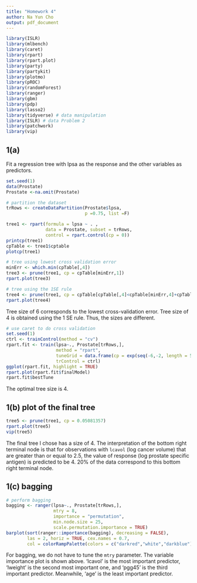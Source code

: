 ```yaml
---
title: "Homework 4"
author: Na Yun Cho
output: pdf_document
---
```



```r
library(ISLR)
library(mlbench)
library(caret)
library(rpart)
library(rpart.plot)
library(party)
library(partykit)
library(plotmo)
library(pROC)
library(randomForest)
library(ranger)
library(gbm)
library(pdp)
library(lasso2)
library(tidyverse) # data manipulation
library(ISLR) # data Problem 2
library(patchwork)
library(vip)
```

## 1(a)
Fit a regression tree with lpsa as the response and the other variables as predictors.
```r
set.seed(1)
data(Prostate)
Prostate <-na.omit(Prostate)

# partition the dataset 
trRows <- createDataPartition(Prostate$lpsa,
                              p =0.75, list =F)

tree1 <- rpart(formula = lpsa ~ . , 
               data = Prostate, subset = trRows,
               control = rpart.control(cp = 0))
printcp(tree1)
cpTable <- tree1$cptable
plotcp(tree1)

# tree using lowest cross validation error 
minErr <- which.min(cpTable[,4])
tree3 <- prune(tree1, cp = cpTable[minErr,1])
rpart.plot(tree3)

# tree using the 1SE rule 
tree4 <- prune(tree1, cp = cpTable[cpTable[,4]<cpTable[minErr,4]+cpTable[minErr,5],1][1])
rpart.plot(tree4)
```
Tree size of 6 corresponds to the lowest cross-validation error. Tree size of 4 is obtained using the 1 SE rule. 
Thus, the sizes are different. 

```r
# use caret to do cross validation
set.seed(1)
ctrl <- trainControl(method = "cv")
rpart.fit <- train(lpsa~., Prostate[trRows,], 
                   method = "rpart",
                   tuneGrid = data.frame(cp = exp(seq(-6,-2, length = 50))),
                   trControl = ctrl)
ggplot(rpart.fit, highlight = TRUE)
rpart.plot(rpart.fit$finalModel)
rpart.fit$bestTune
```
The optimal tree size is 4. 

## 1(b) plot of the final tree
```r
tree5 <- prune(tree1, cp = 0.05081357)
rpart.plot(tree5)
vip(tree5)
```
The final tree I chose has a size of 4. The interpretation of the bottom right terminal node is that for observations with `lcavol` (log cancer volume) that are greater than or equal to 2.5, the value of response (log prostate specific antigen) is predicted to be 4. 20% of the data correspond to this bottom right terminal node. 


## 1(c) bagging
```r
# perform bagging 
bagging <- ranger(lpsa~., Prostate[trRows,],
                  mtry = 8,
                  importance = "permutation",
                  min.node.size = 25,
                  scale.permutation.importance = TRUE)
barplot(sort(ranger::importance(bagging), decreasing = FALSE), 
        las = 2, horiz = TRUE, cex.names = 0.7,
        col = colorRampPalette(colors = c("darkred","white","darkblue"))(19))
```

For bagging, we do not have to tune the `mtry` parameter. 
The variable importance plot is shown above.
'lcavol' is the most important predictor, 'lweight' is the second most important one, and 'pgg45' is the third important predictor. Meanwhile, 'age' is the least important predictor. 







